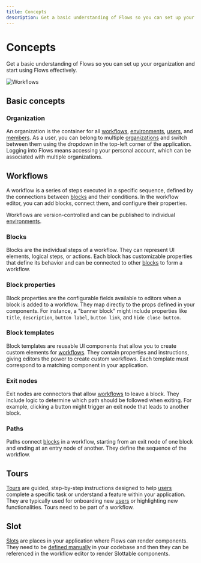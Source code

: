 ```yaml
---
title: Concepts
description: Get a basic understanding of Flows so you can set up your organization and start using Flows effectively.
---
```


# Concepts

Get a basic understanding of Flows so you can set up your organization and start using Flows effectively.

![Workflows](/workflows/main.png)

## Basic concepts

### Organization

An organization is the container for all [workflows](/workflows), [environments](/organization-setup/environments), [users](/users), and [members](/organization-setup/manage-members). As a user, you can belong to multiple [organizations](/organization-setup/organizations) and switch between them using the dropdown in the top-left corner of the application. Logging into Flows means accessing your personal account, which can be associated with multiple organizations.

## Workflows

A workflow is a series of steps executed in a specific sequence, defined by the connections between [blocks](/blocks/library) and their conditions. In the workflow editor, you can add blocks, connect them, and configure their properties.

Workflows are version-controlled and can be published to individual [environments](/organization-setup/environments).

### Blocks

Blocks are the individual steps of a workflow. They can represent UI elements, logical steps, or actions. Each block has customizable properties that define its behavior and can be connected to other [blocks](/blocks/library) to form a workflow.

### Block properties

Block properties are the configurable fields available to editors when a block is added to a workflow. They map directly to the props defined in your components. For instance, a "banner block" might include properties like `title`, `description`, `button label`, `button link`, and `hide close button`.

### Block templates

Block templates are reusable UI components that allow you to create custom elements for [workflows](/workflows). They contain properties and instructions, giving editors the power to create custom workflows. Each template must correspond to a matching component in your application.

### Exit nodes

Exit nodes are connectors that allow [workflows](/workflows) to leave a block. They include logic to determine which path should be followed when exiting. For example, clicking a button might trigger an exit node that leads to another block.

### Paths

Paths connect [blocks](/blocks/library) in a workflow, starting from an exit node of one block and ending at an entry node of another. They define the sequence of the workflow.

## Tours

[Tours](/tours) are guided, step-by-step instructions designed to help [users](/users) complete a specific task or understand a feature within your application. They are typically used for onboarding new [users](/users) or highlighting new functionalities. Tours need to be part of a workflow.

## Slot

[Slots](/workflows/configure-blocks#slot-configuration) are places in your application where Flows can render components. They need to be [defined manually](/sdk/react#flowsslot) in your codebase and then they can be referenced in the workflow editor to render Slottable components.
